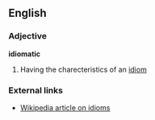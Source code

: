 ==English==

===Adjective===
'''idiomatic'''
#Having the charecteristics of an [[idiom]]

===External links===
*[[w:idiomatic|Wikipedia article on idioms]]